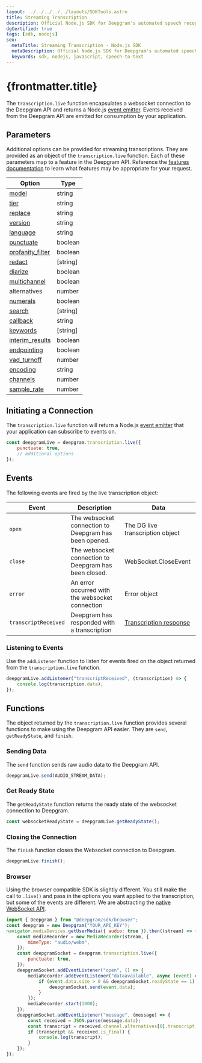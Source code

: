 ---
layout: ../../../../../layouts/SDKTools.astro
title: Streaming Transcription
description: Official Node.js SDK for Deepgram's automated speech recognition APIs.
dgCertified: true
tags: [sdk, nodejs]
seo:
  metaTitle: Streaming Transcription - Node.js SDK
  metaDescription: Official Node.js SDK for Deepgram's automated speech recognition APIs.
  keywords: sdk, nodejs, javascript, speech-to-text
---

# {frontmatter.title}

The `transcription.live` function encapsulates a websocket connection to the
Deepgram API and returns a Node.js
[event emitter](https://nodejs.dev/learn/the-nodejs-event-emitter). Events
received from the Deepgram API are emitted for consumption by your application.

## Parameters

Additional options can be provided for streaming transcriptions. They are
provided as an object of the `transcription.live` function. Each of these
parameters map to a feature in the Deepgram API. Reference the
[features documentation](/documentation/features/) to learn what features may
be appropriate for your request.

| Option                                                           | Type     |
| ---------------------------------------------------------------- | -------- |
| [model](/documentation/features/model/)                          | string   |
| [tier](/documentation/features/tier)                             | string   |
| [replace](/documentation/features/replace/)                      | string   |
| [version](/documentation/features/version/)                      | string   |
| [language](/documentation/features/language/)                    | string   |
| [punctuate](/documentation/features/punctuate/)                  | boolean  |
| [profanity_filter](/documentation/features/profanity-filter/)    | boolean  |
| [redact](/documentation/features/redact/)                        | [string] |
| [diarize](/documentation/features/diarize/)                      | boolean  |
| [multichannel](/documentation/features/multichannel/)            | boolean  |
| alternatives                                                     | number   |
| [numerals](/documentation/features/numerals/)                    | boolean  |
| [search](/documentation/features/search/)                        | [string] |
| [callback](/documentation/features/callback/)                    | string   |
| [keywords](/documentation/features/keywords/)                    | [string] |
| [interim_results](/documentation/features/interim-results/)      | boolean  |
| [endpointing](/documentation/features/endpointing/)              | boolean  |
| [vad_turnoff](/documentation/features/voice-activity-detection/) | number   |
| [encoding](/documentation/features/encoding/)                    | string   |
| [channels](/documentation/features/utterance-split/)             | number   |
| [sample_rate](/documentation/features/sample-rate/)              | number   |

## Initiating a Connection

The `transcription.live` function will return a Node.js
[event emitter](https://nodejs.dev/learn/the-nodejs-event-emitter) that your
application can subscribe to events on.

```js
const deepgramLive = deepgram.transcription.live({
	punctuate: true,
	// additional options
});
```

## Events

The following events are fired by the live transcription object:

| Event                | Description                                           | Data                                                                              |
| -------------------- | ----------------------------------------------------- | --------------------------------------------------------------------------------- |
| `open`               | The websocket connection to Deepgram has been opened. | The DG live transcription object                                                  |
| `close`              | The websocket connection to Deepgram has been closed. | WebSocket.CloseEvent                                                              |
| `error`              | An error occurred with the websocket connection       | Error object                                                                      |
| `transcriptReceived` | Deepgram has responded with a transcription           | [Transcription response](/api-reference/#transcription-streaming-response-schema) |

### Listening to Events

Use the `addListener` function to listen for events fired on the
object returned from the `transcription.live` function.

```js
deepgramLive.addListener("transcriptReceived", (transcription) => {
	console.log(transcription.data);
});
```

## Functions

The object returned by the `transcription.live` function provides several
functions to make using the Deepgram API easier. They are `send`,
`getReadyState`, and `finish`.

### Sending Data

The `send` function sends raw audio data to the Deepgram API.

```js
deepgramLive.send(AUDIO_STREAM_DATA);
```

### Get Ready State

The `getReadyState` function returns the ready state of the websocket connection
to Deepgram.

```js
const websocketReadyState = deepgramLive.getReadyState();
```

### Closing the Connection

The `finish` function closes the Websocket connection to Deepgram.

```js
deepgramLive.finish();
```

### Browser

Using the browser compatible SDK is slightly different. You still make the call to `.live()` and pass in the options you want applied to the transcription, but some of the events are different. We are abstracting the [native WebSocket API](https://developer.mozilla.org/en-US/docs/Web/API/WebSocket).

```js
import { Deepgram } from "@deepgram/sdk/browser";
const deepgram = new Deepgram("YOUR_API_KEY");
navigator.mediaDevices.getUserMedia({ audio: true }).then((stream) => {
	const mediaRecorder = new MediaRecorder(stream, {
		mimeType: "audio/webm",
	});
	const deepgramSocket = deepgram.transcription.live({
		punctuate: true,
	});
	deepgramSocket.addEventListener("open", () => {
		mediaRecorder.addEventListener("dataavailable", async (event) => {
			if (event.data.size > 0 && deepgramSocket.readyState == 1) {
				deepgramSocket.send(event.data);
			}
		});
		mediaRecorder.start(1000);
	});
	deepgramSocket.addEventListener("message", (message) => {
		const received = JSON.parse(message.data);
		const transcript = received.channel.alternatives[0].transcript;
		if (transcript && received.is_final) {
			console.log(transcript);
		}
	});
});
```
